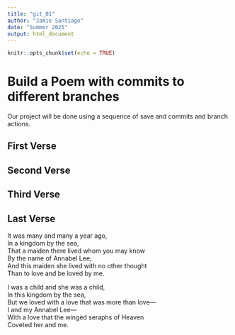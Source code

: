 ```yaml
---
title: "git_01"
author: "Jamie Santiago"
date: "Summer 2025"
output: html_document
---
```


```r
knitr::opts_chunk$set(echo = TRUE)
```
# Build a Poem with commits to different branches
Our project will be done using a sequence of save and commits and branch actions.
<!-- Do not modify or change any text in "!--" bracketed areas such as this --- these are instructions to
you, if you change any of this the git program will notice it and compromise your git merging strategy !-->

## First Verse 
<!--Put the first five lines of a poem by Lewis Carrol in this section!-->

## Second Verse
<!--Put the first five lines of a poem by Robert Frost here!-->

## Third Verse
<!--Put the first two verses of The Walrus and the Carpenter here!-->

## Last Verse
<!--Put a short poem you created using chatGPT of 20 to 30 lines,here!-->
  
It was many and many a year ago,  
In a kingdom by the sea,  
That a maiden there lived whom you may know  
By the name of Annabel Lee;  
And this maiden she lived with no other thought  
Than to love and be loved by me.  

I was a child and she was a child,  
In this kingdom by the sea,  
But we loved with a love that was more than love—  
I and my Annabel Lee—  
With a love that the wingèd seraphs of Heaven  
Coveted her and me.  
  